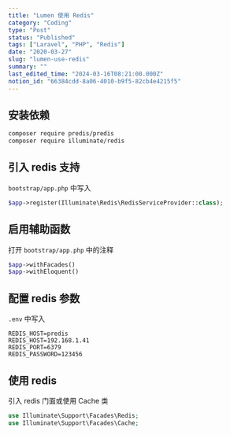 ```yaml
---
title: "Lumen 使用 Redis"
category: "Coding"
type: "Post"
status: "Published"
tags: ["Laravel", "PHP", "Redis"]
date: "2020-03-27"
slug: "lumen-use-redis"
summary: ""
last_edited_time: "2024-03-16T08:21:00.000Z"
notion_id: "66384cdd-8a06-4010-b9f5-82cb4e4215f5"
---
```



## 安装依赖


```bash
composer require predis/predis
composer require illuminate/redis
```


## 引入 redis 支持


`bootstrap/app.php` 中写入


```php
$app->register(Illuminate\Redis\RedisServiceProvider::class);
```


## 启用辅助函数


打开 `bootstrap/app.php` 中的注释


```php
$app->withFacades()
$app->withEloquent()
```


## 配置 redis 参数


`.env` 中写入


```text
REDIS_HOST=predis
REDIS_HOST=192.168.1.41
REDIS_PORT=6379
REDIS_PASSWORD=123456
```


## 使用 redis


引入 redis 门面或使用 Cache 类


```php
use Illuminate\Support\Facades\Redis;
use Illuminate\Support\Facades\Cache;
```

